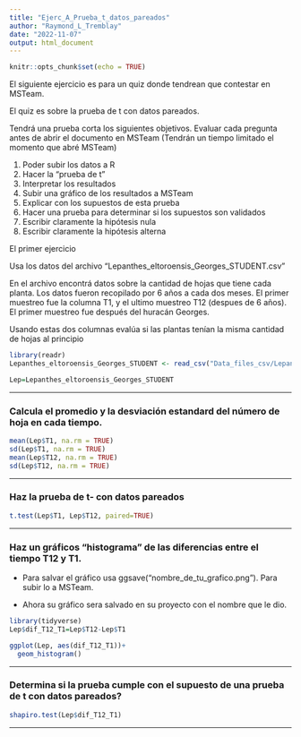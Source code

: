 ```yaml
---
title: "Ejerc_A_Prueba_t_datos_pareados"
author: "Raymond_L_Tremblay"
date: "2022-11-07"
output: html_document
---
```


```r
knitr::opts_chunk$set(echo = TRUE)
```


El siguiente ejercicio es para un quiz donde tendrean que contestar en MSTeam.  

El quiz es sobre la prueba de t con datos pareados.


Tendrá una prueba corta los siguientes objetivos. Evaluar cada pregunta antes de abrir el documento en MSTeam (Tendrán un tiempo limitado el momento que abré MSTeam)

1. Poder subir los datos a R
2. Hacer la "prueba de t"
3. Interpretar los resultados
4. Subir una gráfico de los resultados a MSTeam
5. Explicar con los supuestos de esta prueba
6. Hacer una prueba para determinar si los supuestos son validados
7. Escribir claramente la hipótesis nula
8. Escribir claramente la hipótesis alterna



El primer ejercicio


Usa los datos del archivo "Lepanthes_eltoroensis_Georges_STUDENT.csv" 

En el archivo encontrá datos sobre la cantidad de hojas que tiene cada planta.  Los datos fueron recopilado por 6 años a cada dos meses. El primer muestreo fue la columna T1, y el ultimo muestreo T12 (despues de 6 años). El primer muestreo fue después del huracán Georges. 

Usando estas dos columnas evalúa si las plantas tenían la misma cantidad de hojas al principio 

```r
library(readr)
Lepanthes_eltoroensis_Georges_STUDENT <- read_csv("Data_files_csv/Lepanthes_eltoroensis_Georges_STUDENT.csv")

Lep=Lepanthes_eltoroensis_Georges_STUDENT
```
***

### Calcula el promedio y la desviación estandard del número de hoja en cada tiempo.
 
```r
mean(Lep$T1, na.rm = TRUE)
sd(Lep$T1, na.rm = TRUE)
mean(Lep$T12, na.rm = TRUE)
sd(Lep$T12, na.rm = TRUE)
```
 
***

### Haz la prueba de t- con datos pareados

```r
t.test(Lep$T1, Lep$T12, paired=TRUE)
```

***

### Haz un gráficos "histograma" de las diferencias entre el tiempo T12 y T1.

  - Para salvar el gráfico usa ggsave("nombre_de_tu_grafico.png").  Para subir lo a MSTeam.

  - Ahora su gráfico sera salvado en su proyecto con el nombre que le dio.

```r
library(tidyverse)
Lep$dif_T12_T1=Lep$T12-Lep$T1

ggplot(Lep, aes(dif_T12_T1))+
  geom_histogram()
```


***

### Determina si la prueba cumple con el supuesto de una prueba de t con datos pareados?
 
```r
shapiro.test(Lep$dif_T12_T1)
```

***
 